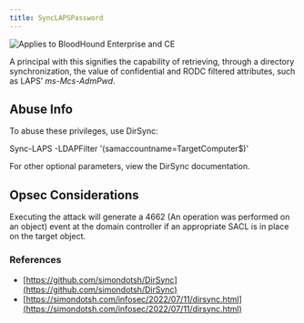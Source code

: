 ```yaml
---
title: SyncLAPSPassword
---
```


<img noZoom src="/assets/enterprise-AND-community-edition-pill-tag.svg" alt="Applies to BloodHound Enterprise and CE"/>


A principal with this signifies the capability of retrieving, through a directory synchronization, the value of confidential and RODC filtered attributes, such as LAPS’ _ms-Mcs-AdmPwd_.

Abuse Info
----------

To abuse these privileges, use DirSync:

Sync-LAPS -LDAPFilter '(samaccountname=TargetComputer$)'

For other optional parameters, view the DirSync documentation.

Opsec Considerations
--------------------

Executing the attack will generate a 4662 (An operation was performed on an object) event at the domain controller if an appropriate SACL is in place on the target object.

### References

* [https://github.com/simondotsh/DirSync](https://github.com/simondotsh/DirSync)
* [https://simondotsh.com/infosec/2022/07/11/dirsync.html](https://simondotsh.com/infosec/2022/07/11/dirsync.html)
